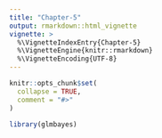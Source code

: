 ```yaml
---
title: "Chapter-5"
output: rmarkdown::html_vignette
vignette: >
  %\VignetteIndexEntry{Chapter-5}
  %\VignetteEngine{knitr::rmarkdown}
  %\VignetteEncoding{UTF-8}
---
```


```r
knitr::opts_chunk$set(
  collapse = TRUE,
  comment = "#>"
)
```

```r
library(glmbayes)
```
